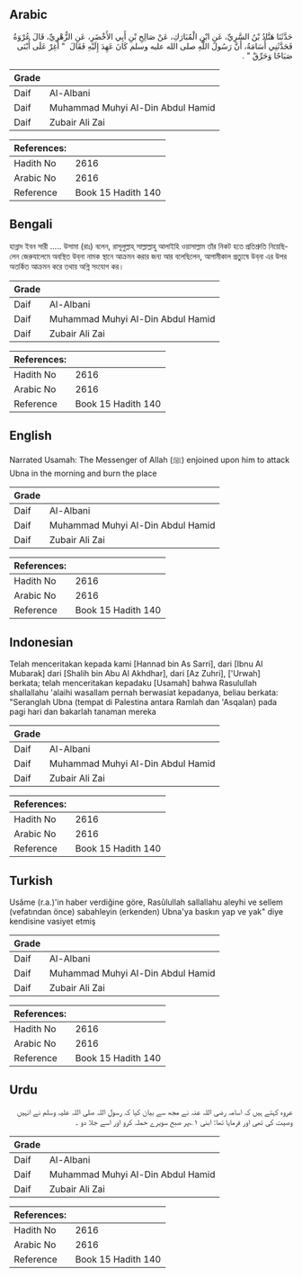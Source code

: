 ## Arabic

<div dir="rtl" lang="ar" style={{fontSize:'larger',backgroundColor:'#f8f9fa',padding:20}}>حَدَّثَنَا هَنَّادُ بْنُ السَّرِيِّ، عَنِ ابْنِ الْمُبَارَكِ، عَنْ صَالِحِ بْنِ أَبِي الأَخْضَرِ، عَنِ الزُّهْرِيِّ، قَالَ عُرْوَةُ فَحَدَّثَنِي أُسَامَةُ، أَنَّ رَسُولَ اللَّهِ صلى الله عليه وسلم كَانَ عَهِدَ إِلَيْهِ فَقَالَ ‏ "‏ أَغِرْ عَلَى أُبْنَى صَبَاحًا وَحَرِّقْ ‏"‏ ‏.‏</div><div style={{backgroundColor:'#f8f9fa',padding:20, marginBottom: 10}}><table>
      <thead>
        <tr>
          <th>Grade</th>
          <th></th>
        </tr>
      </thead>
      <tbody>
<tr><td>Daif</td><td>Al-Albani</td></tr><tr><td>Daif</td><td>Muhammad Muhyi Al-Din Abdul Hamid</td></tr><tr><td>Daif</td><td>Zubair Ali Zai</td></tr></tbody></table><table>
        <thead>
          <tr>
            <th>References:</th>
            <th></th>
          </tr>
        </thead>
        <tbody><tr><td>Hadith No</td><td>2616</td></tr><tr><td>Arabic No</td><td>2616</td></tr><tr><td>Reference</td><td>Book 15 Hadith 140</td></tr></tbody></table></div>

## Bengali

<div dir="ltr" lang="bn" style={{fontSize:'larger',backgroundColor:'#f8f9fa',padding:20}}>হান্নাদ ইবন সারী ..... উসামা (রাঃ) বলেন, রাসূলুল্লাহ্ সাল্লাল্লাহু আলাইহি ওয়াসাল্লাম তাঁর নিকট হতে প্রতিশ্রুতি নিয়েছিলেন জেরুযালেমে অবস্থিত উব্‌না নামক স্থানে আক্রমন করার জন্য আর বলেছিলেন, আগামীকাল প্রত্যুষে উব্‌না এর উপর অতর্কিত আক্রমন করে তথায় অগ্নি সংযোগ কর।</div><div style={{backgroundColor:'#f8f9fa',padding:20, marginBottom: 10}}><table>
      <thead>
        <tr>
          <th>Grade</th>
          <th></th>
        </tr>
      </thead>
      <tbody>
<tr><td>Daif</td><td>Al-Albani</td></tr><tr><td>Daif</td><td>Muhammad Muhyi Al-Din Abdul Hamid</td></tr><tr><td>Daif</td><td>Zubair Ali Zai</td></tr></tbody></table><table>
        <thead>
          <tr>
            <th>References:</th>
            <th></th>
          </tr>
        </thead>
        <tbody><tr><td>Hadith No</td><td>2616</td></tr><tr><td>Arabic No</td><td>2616</td></tr><tr><td>Reference</td><td>Book 15 Hadith 140</td></tr></tbody></table></div>

## English

<div dir="ltr" lang="en" style={{fontSize:'larger',backgroundColor:'#f8f9fa',padding:20}}>Narrated Usamah: The Messenger of Allah (ﷺ) enjoined upon him to attack Ubna in the morning and burn the place</div><div style={{backgroundColor:'#f8f9fa',padding:20, marginBottom: 10}}><table>
      <thead>
        <tr>
          <th>Grade</th>
          <th></th>
        </tr>
      </thead>
      <tbody>
<tr><td>Daif</td><td>Al-Albani</td></tr><tr><td>Daif</td><td>Muhammad Muhyi Al-Din Abdul Hamid</td></tr><tr><td>Daif</td><td>Zubair Ali Zai</td></tr></tbody></table><table>
        <thead>
          <tr>
            <th>References:</th>
            <th></th>
          </tr>
        </thead>
        <tbody><tr><td>Hadith No</td><td>2616</td></tr><tr><td>Arabic No</td><td>2616</td></tr><tr><td>Reference</td><td>Book 15 Hadith 140</td></tr></tbody></table></div>

## Indonesian

<div dir="ltr" lang="id" style={{fontSize:'larger',backgroundColor:'#f8f9fa',padding:20}}>Telah menceritakan kepada kami [Hannad bin As Sarri], dari [Ibnu Al Mubarak] dari [Shalih bin Abu Al Akhdhar], dari [Az Zuhri], ['Urwah] berkata; telah menceritakan kepadaku [Usamah] bahwa Rasulullah shallallahu 'alaihi wasallam pernah berwasiat kepadanya, beliau berkata: "Seranglah Ubna (tempat di Palestina antara Ramlah dan 'Asqalan) pada pagi hari dan bakarlah tanaman mereka</div><div style={{backgroundColor:'#f8f9fa',padding:20, marginBottom: 10}}><table>
      <thead>
        <tr>
          <th>Grade</th>
          <th></th>
        </tr>
      </thead>
      <tbody>
<tr><td>Daif</td><td>Al-Albani</td></tr><tr><td>Daif</td><td>Muhammad Muhyi Al-Din Abdul Hamid</td></tr><tr><td>Daif</td><td>Zubair Ali Zai</td></tr></tbody></table><table>
        <thead>
          <tr>
            <th>References:</th>
            <th></th>
          </tr>
        </thead>
        <tbody><tr><td>Hadith No</td><td>2616</td></tr><tr><td>Arabic No</td><td>2616</td></tr><tr><td>Reference</td><td>Book 15 Hadith 140</td></tr></tbody></table></div>

## Turkish

<div dir="ltr" lang="tr" style={{fontSize:'larger',backgroundColor:'#f8f9fa',padding:20}}>Usâme (r.a.)'in haber verdiğine göre, Rasûlullah sallallahu aleyhi ve sellem (vefatından önce) sabahleyin (erkenden) Ubna'ya baskın yap ve yak" diye kendisine vasiyet etmiş</div><div style={{backgroundColor:'#f8f9fa',padding:20, marginBottom: 10}}><table>
      <thead>
        <tr>
          <th>Grade</th>
          <th></th>
        </tr>
      </thead>
      <tbody>
<tr><td>Daif</td><td>Al-Albani</td></tr><tr><td>Daif</td><td>Muhammad Muhyi Al-Din Abdul Hamid</td></tr><tr><td>Daif</td><td>Zubair Ali Zai</td></tr></tbody></table><table>
        <thead>
          <tr>
            <th>References:</th>
            <th></th>
          </tr>
        </thead>
        <tbody><tr><td>Hadith No</td><td>2616</td></tr><tr><td>Arabic No</td><td>2616</td></tr><tr><td>Reference</td><td>Book 15 Hadith 140</td></tr></tbody></table></div>

## Urdu

<div dir="rtl" lang="ur" style={{fontSize:'larger',backgroundColor:'#f8f9fa',padding:20}}>عروہ کہتے ہیں کہ اسامہ رضی اللہ عنہ نے مجھ سے بیان کیا کہ رسول اللہ صلی اللہ علیہ وسلم نے انہیں وصیت کی تھی اور فرمایا تھا: ابنی ۱؎پر صبح سویرے حملہ کرو اور اسے جلا دو ۔</div><div style={{backgroundColor:'#f8f9fa',padding:20, marginBottom: 10}}><table>
      <thead>
        <tr>
          <th>Grade</th>
          <th></th>
        </tr>
      </thead>
      <tbody>
<tr><td>Daif</td><td>Al-Albani</td></tr><tr><td>Daif</td><td>Muhammad Muhyi Al-Din Abdul Hamid</td></tr><tr><td>Daif</td><td>Zubair Ali Zai</td></tr></tbody></table><table>
        <thead>
          <tr>
            <th>References:</th>
            <th></th>
          </tr>
        </thead>
        <tbody><tr><td>Hadith No</td><td>2616</td></tr><tr><td>Arabic No</td><td>2616</td></tr><tr><td>Reference</td><td>Book 15 Hadith 140</td></tr></tbody></table></div>